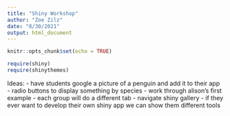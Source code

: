```yaml
---
title: "Shiny Workshop"
author: "Zoe Zilz"
date: "8/30/2021"
output: html_document
---
```


```r
knitr::opts_chunk$set(echo = TRUE)

require(shiny)
require(shinythemes)

```

Ideas:
- have students google a picture of a penguin and add it to their app
- radio buttons to display something by species
- work through alison's first example
- each group will do a different tab
- navigate shiny gallery - if they ever want to develop their own shiny app we can show them different tools
